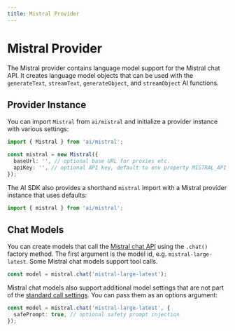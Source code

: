 ```yaml
---
title: Mistral Provider
---
```



# Mistral Provider

The Mistral provider contains language model support for the Mistral chat API.
It creates language model objects that can be used with the `generateText`, `streamText`, `generateObject`, and `streamObject` AI functions.

## Provider Instance

You can import `Mistral` from `ai/mistral` and initialize a provider instance with various settings:

```ts
import { Mistral } from 'ai/mistral';

const mistral = new Mistral({
  baseUrl: '', // optional base URL for proxies etc.
  apiKey: '', // optional API key, default to env property MISTRAL_API_KEY
});
```

The AI SDK also provides a shorthand `mistral` import with a Mistral provider instance that uses defaults:

```ts
import { mistral } from 'ai/mistral';
```

## Chat Models

You can create models that call the [Mistral chat API](https://docs.mistral.ai/api/#operation/createChatCompletion) using the `.chat()` factory method.
The first argument is the model id, e.g. `mistral-large-latest`.
Some Mistral chat models support tool calls.

```ts
const model = mistral.chat('mistral-large-latest');
```

Mistral chat models also support additional model settings that are not part of the [standard call settings](/docs/ai-core/settings).
You can pass them as an options argument:

```ts
const model = mistral.chat('mistral-large-latest', {
  safePrompt: true, // optional safety prompt injection
});
```
